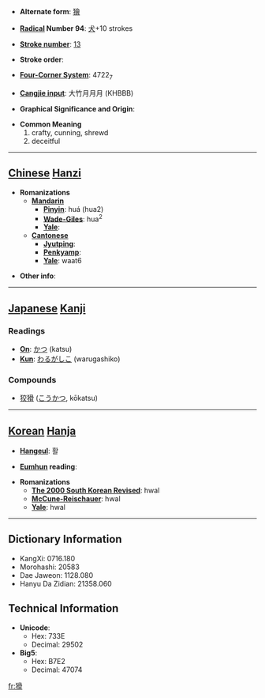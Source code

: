 * '''Alternate form''': [[獪]]

* '''[[Wiktionary:Chinese radical index| Radical]] Number 94''': [[Wiktionary:Chinese radical index 犬|犬]]+10 strokes

* '''[[Wiktionary:Chinese total strokes index|Stroke number]]''': [[Wiktionary:Chinese total strokes index 13|13]]

* '''Stroke order''': 

* '''[[Wiktionary:Chinese four corner index|Four-Corner System]]''': 4722<sub>7</sub>

* '''[[Wiktionary:Chinese Cangjie index|Cangjie input]]''': 大竹月月月 (KHBBB)

* '''Graphical Significance and Origin''': 

* '''Common Meaning'''
*#crafty, cunning, shrewd
*# deceitful


----

== [[Chinese]] [[Hanzi]] ==

* '''Romanizations'''
** '''[[Mandarin]]'''
*** '''[[Pinyin]]''': huá (hua2)
*** '''[[Wade-Giles]]''': hua<sup>2</sup>
*** '''[[Yale]]''': 
** '''[[Cantonese]]'''
*** '''[[Jyutping]]''':
*** '''[[Penkyamp]]''': 
*** '''[[Yale]]''': waat6

* '''Other info''': 

----

== [[Japanese]] [[Kanji]] ==

===Readings===
* '''[[On]]''': [[かつ]] (katsu)
* '''[[Kun]]''': [[わるがしこ]] (warugashiko)
===Compounds===
*[[狡猾]] ([[こうかつ]], kōkatsu)
----

== [[Korean]] [[Hanja]] ==

* '''[[Hangeul]]''': 활

* '''[[Eumhun]] reading''': 

* '''Romanizations'''
** '''[[The 2000 South Korean Revised Romanization|The 2000 South Korean Revised]]''': hwal
** '''[[McCune-Reischauer]]''': hwal
** '''[[Yale]]''': hwal

----

== Dictionary Information ==

* KangXi: 0716.180
* Morohashi: 20583
* Dae Jaweon: 1128.080
* Hanyu Da Zidian: 21358.060

== Technical Information ==

* '''Unicode''':
** Hex: 733E
** Decimal: 29502
* '''Big5''':
** Hex: B7E2
** Decimal: 47074

[[fr:猾]]